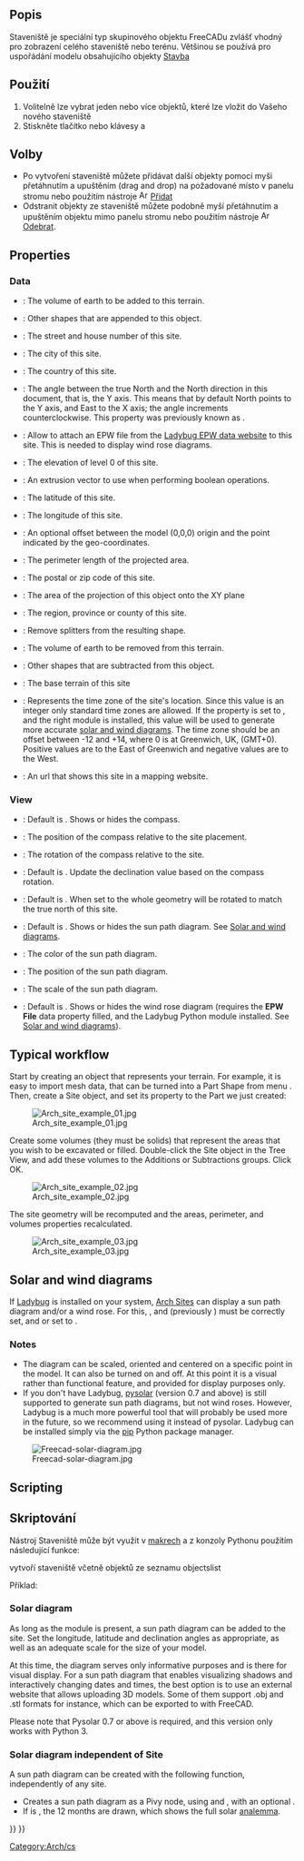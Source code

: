 <languages/>

{{Docnav
|[[BIM_Project|Project]]
|[[Arch_Building|Building]]
|[[BIM_Workbench|BIM]]
|IconL=BIM_Project.svg
|IconR=Arch_Building.svg
|IconC=Workbench_BIM.svg
}}

{{VeryImportantMessage|THIS COMMAND IS PART OF THE INTEGRATED [[BIM_Workbench|BIM WORKBENCH]] IN V1.0<br>
This page has been updated for that version.}}

<div class="mw-translate-fuzzy">
{{GuiCommand/cs|Name=Arch Site|Name/cs=Arch Site|Workbenches=[[Arch_Workbench/cs|Arch]]|MenuLocation=Arch → Site|Shortcut=S I|SeeAlso=[[Arch Floor/cs|Arch Floor]], [[Arch Building/cs|Arch Building]]}}
</div>

<span id="Description"></span>
==Popis==

<div class="mw-translate-fuzzy">
Staveniště je speciální typ skupinového objektu FreeCADu zvlášť vhodný pro zobrazení celého staveniště nebo terénu. Většinou se používá pro uspořádání modelu obsahujícího objekty [[Arch Building/cs|Stavba]]
</div>

<span id="Usage"></span>
<div class="mw-translate-fuzzy">
==Použití==
</div>

<div class="mw-translate-fuzzy">
# Volitelně lze vybrat jeden nebo více objektů, které lze vložit do Vašeho nového staveniště
# Stiskněte tlačítko {{KEY|[[Image:Arch Site.png|16px]] '''Staveniště'''}} nebo klávesy {{KEY|S}} a {{KEY|I}}
</div>

<span id="Options"></span>
==Volby==

<div class="mw-translate-fuzzy">
* Po vytvoření staveniště můžete přidávat další objekty pomocí myši přetáhnutím a upuštěním (drag and drop) na požadované místo v panelu stromu nebo použitím nástroje [[Image:Arch Add.png|16px]] [[Arch Add/cs|Přidat]]
* Odstranit objekty ze staveniště můžete podobně myší přetáhnutím a upuštěním objektu mimo panelu stromu nebo použitím nástroje [[Image:Arch Remove.png|16px]] [[Arch Remove/cs|Odebrat]].
</div>

==Properties==

=== Data ===

{{Properties_Title|Site}}

* {{PropertyData|Addition Volume|Volume}}: The volume of earth to be added to this terrain.
* {{PropertyData|Additions|LinkList}}: Other shapes that are appended to this object.
* {{PropertyData|Address|String}}: The street and house number of this site.
* {{PropertyData|City|String}}: The city of this site.
* {{PropertyData|Country|String}}: The country of this site.
* {{PropertyData|Declination|Angle}}: The angle between the true North and the North direction in this document, that is, the Y axis. This means that by default North points to the Y axis, and East to the X axis; the angle increments counterclockwise. This property was previously known as {{PropertyData|North Deviation}}.
* {{PropertyData|EPW File|FileIncluded}}: Allow to attach an EPW file from the [https://www.ladybug.tools/epwmap/ Ladybug EPW data website] to this site. This is needed to display wind rose diagrams.
* {{PropertyData|Elevation|Length}}: The elevation of level 0 of this site.
* {{PropertyData|Extrusion Vector|Vector}}: An extrusion vector to use when performing boolean operations.
* {{PropertyData|Latitude|Float}}: The latitude of this site.
* {{PropertyData|Longitude|Float}}: The longitude of this site.
* {{PropertyData|Origin Offset|Vector}}: An optional offset between the model (0,0,0) origin and the point indicated by the geo-coordinates.
* {{PropertyData|Perimeter|Length}}: The perimeter length of the projected area.
* {{PropertyData|Postal Code|String}}: The postal or zip code of this site.
* {{PropertyData|Projected Area|Area}}: The area of the projection of this object onto the XY plane
* {{PropertyData|Region|String}}: The region, province or county of this site.
* {{PropertyData|Remove Splitter|Bool}}: Remove splitters from the resulting shape.
* {{PropertyData|Subtraction Volume|Volume}}: The volume of earth to be removed from this terrain.
* {{PropertyData|Subtractions|LinkList}}: Other shapes that are subtracted from this object.
* {{PropertyData|Terrain|Link}}: The base terrain of this site
* {{PropertyData|Time Zone|Integer}}: Represents the time zone of the site's location. Since this value is an integer only standard time zones are allowed. If the {{PropertyView|Solar Diagram}} property is set to {{TRUE}}, and the right module is installed, this value will be used to generate more accurate [[#Solar_and_wind_diagrams|solar and wind diagrams]]. The time zone should be an offset between -12 and +14, where 0 is at Greenwich, UK, (GMT+0). Positive values are to the East of Greenwich and negative values are to the West.
* {{PropertyData|Url|String}}: An url that shows this site in a mapping website.

=== View ===

{{Properties_Title|Compass}}

* {{PropertyView|Compass|Bool}}: Default is {{Value|False}}. Shows or hides the compass.
* {{PropertyView|Compass Position|Vector}}: The position of the compass relative to the site placement.
* {{PropertyView|Compass Rotation|Angle}}: The rotation of the compass relative to the site.
* {{PropertyView|Update Declination|Bool}}: Default is {{Value|False}}. Update the declination value based on the compass rotation.

{{Properties_Title|Site}}

* {{PropertyView|Orientation|Enumeration}}: Default is {{Value|Project North}}. When set to {{Value|True North}} the whole geometry will be rotated to match the true north of this site.
* {{PropertyView|Solar Diagram|Bool}}: Default is {{Value|False}}. Shows or hides the sun path diagram. See [[#Solar_and_wind_diagrams|Solar and wind diagrams]].
* {{PropertyView|Solar Diagram Color|Color}}: The color of the sun path diagram.
* {{PropertyView|Solar Diagram Position|Vector}}: The position of the sun path diagram.
* {{PropertyView|Solar Diagram Scale|Float}}: The scale of the sun path diagram.
* {{PropertyView|Wind Rose|Bool}}: Default is {{value|False}}. Shows or hides the wind rose diagram (requires the '''EPW File''' data property filled, and the Ladybug Python module installed. See [[#Solar_and_wind_diagrams|Solar and wind diagrams]]).

== Typical workflow ==

Start by creating an object that represents your terrain. For example, it is easy to import mesh data, that can be turned into a Part Shape from menu {{MenuCommand|Part → Create Shape from Mesh}}. Then, create a Site object, and set its {{PropertyData|Terrain}} property to the Part we just created:

[[Image:Arch site example 01.jpg]]

Create some volumes (they must be solids) that represent the areas that you wish to be excavated or filled. Double-click the Site object in the Tree View, and add these volumes to the Additions or Subtractions groups. Click OK.

[[Image:Arch site example 02.jpg]]

The site geometry will be recomputed and the areas, perimeter, and volumes properties recalculated.

[[Image:Arch site example 03.jpg]]

== Solar and wind diagrams ==

If [https://www.ladybug.tools/ladybug.html Ladybug] is installed on your system, [[Arch_Site|Arch Sites]] can display a sun path diagram and/or a wind rose. For this, {{PropertyData|Longitude}}, {{PropertyData|Latitude}} and {{PropertyData|Declination}} (previously {{PropertyData|North Deviation}}) must be correctly set, and {{PropertyView|Solar Diagram}} or {{PropertyView|Wind Rose}} set to {{TRUE}}.

=== Notes ===

* The diagram can be scaled, oriented and centered on a specific point in the model. It can also be turned on and off. At this point it is a visual rather than functional feature, and provided for display purposes only. 
* If you don't have Ladybug, [http://pysolar.org/ pysolar] (version 0.7 and above) is still supported to generate sun path diagrams, but not wind roses. However, Ladybug is a much more powerful tool that will probably be used more in the future, so we recommend using it instead of pysolar. Ladybug can be installed simply via the  [https://github.com/ladybug-tools/ladybug?tab=readme-ov-file#installation pip] Python package manager.

[[Image:Freecad-solar-diagram.jpg]]

==Scripting==

<div class="mw-translate-fuzzy">
==Skriptování==
</div>

<div class="mw-translate-fuzzy">
Nástroj Staveniště může být využit v [[macros/cs|makrech]] a z konzoly Pythonu použitím následující funkce:
</div>

{{Code|code=
Site = makeSite(objectslist=None, baseobj=None, name="Site")
}}

<div class="mw-translate-fuzzy">
vytvoří staveniště včetně objektů ze seznamu objectslist
</div>

Příklad:
{{Code|code=
import FreeCAD, Draft, Arch

p1 = FreeCAD.Vector(0, 0, 0)
p2 = FreeCAD.Vector(2000, 0, 0)
baseline = Draft.makeLine(p1, p2)
Wall = Arch.makeWall(baseline, length=None, width=150, height=2000)
FreeCAD.ActiveDocument.recompute()

Building = Arch.makeBuilding([Wall])
Site = Arch.makeSite([Building])

FreeCAD.ActiveDocument.recompute()
FreeCAD.Gui.ActiveDocument.ActiveView.viewIsometric()
}}

=== Solar diagram ===

As long as the {{incode|pysolar}} module is present, a sun path diagram can be added to the site. Set the longitude, latitude and declination angles as appropriate, as well as an adequate scale for the size of your model.

At this time, the diagram serves only informative purposes and is there for visual display. For a sun path diagram that enables visualizing shadows and interactively changing dates and times, the best option is to use an external website that allows uploading 3D models. Some of them support .obj and .stl formats for instance, which can be exported to with FreeCAD. 

Please note that Pysolar 0.7 or above is required, and this version only works with Python 3.

{{Code|code=
Site.Longitude = -46.38
Site.Latitude = -23.33
Site.Declination = 30
# Uncomment if you want to show the compass
# Site.ViewObject.Compass = True

Site.ViewObject.SolarDiagram = True
Site.ViewObject.SolarDiagramScale = 10000
FreeCAD.ActiveDocument.recompute()
}}

=== Solar diagram independent of Site ===

A sun path diagram can be created with the following function, independently of any site.
{{Code|code=
Node = makeSolarDiagram(longitude, latitude, scale=1, complete=False)
}}

* Creates a sun path diagram as a Pivy node, using {{incode|longitude}} and {{incode|latitude}}, with an optional {{incode|scale}}.
* If {{incode|complete}} is {{incode|True}}, the 12 months are drawn, which shows the full solar [https://en.wikipedia.org/wiki/Analemma analemma].

{{Code|code=
import FreeCADGui, Arch

Node = Arch.makeSolarDiagram(-46.38, -23.33, scale=10000, complete=True)
FreeCAD.Gui.ActiveDocument.ActiveView.getSceneGraph().addChild(Node)
}}


<div class="mw-translate-fuzzy">
[[Category:Arch/cs]]
</div>

{{BIM_Tools_navi{{#translation:}}}}
{{Userdocnavi{{#translation:}}}}